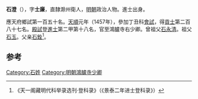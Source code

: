 {{明清人物信息框
| 姓名 = 石澄
| 原名 =
| 圖片名稱= 
| 圖片大小 =
| 圖片說明 = 
| 最高職務 =鴻臚寺右少卿
| 國家 = 大明 
| 爵位 =
| 籍貫 = 直隸滁州
| 族裔 = 
| 旗籍 = 
| 字號 = 
| 諡號 =
| 出生日期 =
| 出生地點 =直隸滁州
| 逝世日期 = 
| 逝世地點 =
| 墓葬 =
| 配偶 = 
| 親屬 = 
| 出身 =
* 天順元年丁丑科進士
| 經歷 =
| 著作 =  
}}
'''石澄'''（{{bd|1431年||？}}），字'''士廉'''，直隸滁州衛人，[[明朝|明朝]]政治人物。進士出身。

應天府鄉試第一百五十名。[[天顺_(明朝)|天順]]元年（1457年），參加丁丑科[[會試|會試]]，得[[貢士|貢士]]第二百八十七名。[[殿試|殿試]]登[[進士|進士]]第二甲第十八名，官至鴻臚寺右少卿。曾祖父[[石永清|石永清]]。祖父[[石玉|石玉]]。父亲[[石銓|石銓]]<ref>《天一阁藏明代科举录选刊·登科录》（《景泰二年进士登科录》）</ref>。

[[Category:石姓|Category:石姓]]

==参考==
{{reflist}}
{{明朝人物小作品}}
{{天順元年丁丑科殿試金榜}}

[[Category:明朝鴻臚寺少卿|Category:明朝鴻臚寺少卿]]